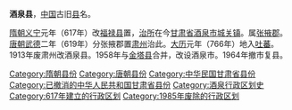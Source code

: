 '''酒泉县'''，[[中国|中国]]古旧[[县|县]]名。

[[隋朝|隋朝]][[义宁|义宁]]元年（617年）改[[福禄县|福禄县]]置，[[治所|治所]]在今[[甘肃省|甘肃省]][[酒泉市|酒泉市]][[城关镇|城关镇]]。属[[张掖郡|张掖郡]]。[[唐朝|唐朝]][[武德|武德]]二年（619年）分张掖郡置[[肃州_(隋朝)|肃州]]治此。[[大曆|大历]]元年（766年）地入[[吐蕃|吐蕃]]。1913年废肃州改酒泉县。1958年与[[金塔县|金塔县]]合并，改设酒泉市。1964年撤市复县。 

{{甘肃行政区划小作品}}
{{DEFAULTSORT:J}}
[[Category:隋朝县份|Category:隋朝县份]]
[[Category:唐朝县份|Category:唐朝县份]]
[[Category:中华民国甘肃省县份|Category:中华民国甘肃省县份]]
[[Category:已撤消的中华人民共和国甘肃省县份|Category:已撤消的中华人民共和国甘肃省县份]] 
[[Category:酒泉行政区划史|Category:酒泉行政区划史]]
[[Category:617年建立的行政区划|Category:617年建立的行政区划]]
[[Category:1985年废除的行政区划|Category:1985年废除的行政区划]]